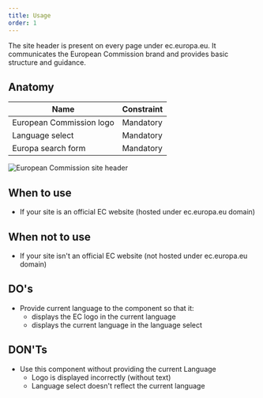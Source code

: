 ```yaml
---
title: Usage
order: 1
---
```



<Paragraph size="lead">
  The site header is present on every page under ec.europa.eu. It communicates
  the European Commission brand and provides basic structure and guidance.
</Paragraph>

## Anatomy

| Name                     | Constraint |
| ------------------------ | ---------- |
| European Commission logo | Mandatory  |
| Language select          | Mandatory  |
| Europa search form       | Mandatory  |

![European Commission site header](https://inno-ecl.s3.amazonaws.com/media/images/EC/SiteHeader/SiteHeader01.png)

## When to use

- If your site is an official EC website (hosted under ec.europa.eu domain)

## When not to use

- If your site isn't an official EC website (not hosted under ec.europa.eu domain)

## DO's

- Provide current language to the component so that it:
  - displays the EC logo in the current language
  - displays the current language in the language select

## DON'Ts

- Use this component without providing the current Language
  - Logo is displayed incorrectly (without text)
  - Language select doesn't reflect the current language
